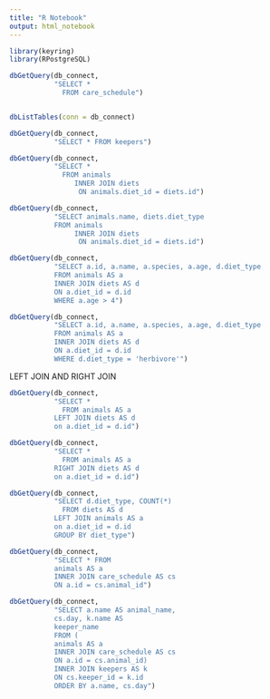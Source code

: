 ```yaml
---
title: "R Notebook"
output: html_notebook
---
```


```r
library(keyring)
library(RPostgreSQL)


```

```r
dbGetQuery(db_connect,
           "SELECT * 
             FROM care_schedule")



```



```r


dbListTables(conn = db_connect)
```


```r
dbGetQuery(db_connect,
           "SELECT * FROM keepers")
```


```r



dbGetQuery(db_connect,
           "SELECT * 
             FROM animals 
                INNER JOIN diets
                 ON animals.diet_id = diets.id")
```


```r
dbGetQuery(db_connect,
           "SELECT animals.name, diets.diet_type
           FROM animals
                INNER JOIN diets
                 ON animals.diet_id = diets.id")
```


```r
dbGetQuery(db_connect,
           "SELECT a.id, a.name, a.species, a.age, d.diet_type
           FROM animals AS a
           INNER JOIN diets AS d
           ON a.diet_id = d.id
           WHERE a.age > 4")
```


```r
dbGetQuery(db_connect,
           "SELECT a.id, a.name, a.species, a.age, d.diet_type
           FROM animals AS a
           INNER JOIN diets AS d
           ON a.diet_id = d.id
           WHERE d.diet_type = 'herbivore'")


```

LEFT JOIN AND RIGHT JOIN
```r
dbGetQuery(db_connect,
           "SELECT * 
             FROM animals AS a
           LEFT JOIN diets AS d
           on a.diet_id = d.id")


```


```r
dbGetQuery(db_connect,
           "SELECT * 
             FROM animals AS a
           RIGHT JOIN diets AS d
           on a.diet_id = d.id")
```


```r

dbGetQuery(db_connect,
           "SELECT d.diet_type, COUNT(*)
             FROM diets AS d
           LEFT JOIN animals AS a
           on a.diet_id = d.id
           GROUP BY diet_type")


```


```r




dbGetQuery(db_connect,
           "SELECT * FROM
           animals AS a
           INNER JOIN care_schedule AS cs
           ON a.id = cs.animal_id")
```


```r
dbGetQuery(db_connect,
           "SELECT a.name AS animal_name,
           cs.day, k.name AS 
           keeper_name
           FROM (
           animals AS a
           INNER JOIN care_schedule AS cs
           ON a.id = cs.animal_id)
           INNER JOIN keepers AS k
           ON cs.keeper_id = k.id
           ORDER BY a.name, cs.day")
```

